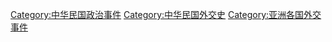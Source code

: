 [[Category:中华民国政治事件|Category:中华民国政治事件]]
[[Category:中华民国外交史|Category:中华民国外交史]]
[[Category:亚洲各国外交事件|Category:亚洲各国外交事件]]